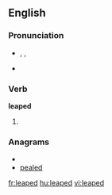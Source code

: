 ==English==

===Pronunciation===
* {{enPR|lēpt}}, {{IPA|/liːpt/}}, {{SAMPA|/li:pt/}}
* {{audio|En-us-leaped.ogg|Audio (US)}}

===Verb===
'''leaped'''

# {{past of|[[leap]]}}

===Anagrams===
* {{alphagram|adeelp}}
* [[pealed#English|pealed]]

[[fr:leaped]]
[[hu:leaped]]
[[vi:leaped]]